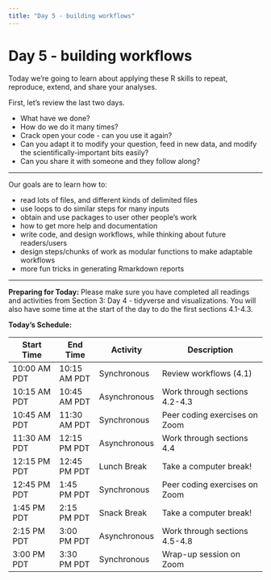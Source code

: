 ```yaml
---
title: "Day 5 - building workflows"
---
```


# Day 5 - building workflows

Today we're going to learn about applying these R 
skills to 
repeat, reproduce, extend, and share your analyses.

First, let's review the last two days.

<!-- exercise -->

- What have we done?
- How do we do it many times?
- Crack open your code - can you use it again?
- Can you adapt it to modify your question, 
  feed in new data, and modify the
  scientifically-important bits easily?
- Can you share it with someone and they follow
  along?

---

Our goals are to learn how to:

- read lots of files, and different kinds of delimited files
- use loops to do similar steps for many inputs
- obtain and use packages to user other people's work
- how to get more help and documentation
- write code, and design workflows, while thinking about future readers/users
- design steps/chunks of work as modular functions to make adaptable workflows
- more fun tricks in generating Rmarkdown reports

---

**Preparing for Today:**
Please make sure you have completed all readings and activities from 
Section 3: Day 4 - tidyverse and visualizations. You will also have some time 
at the start of the day to do the first sections 4.1-4.3.

**Today's Schedule:**

|   Start Time  |   End Time  |   Activity    |          Description          |
| ------------- | ----------- | ------------- | ----------------------------- |
| 10:00 AM PDT  | 10:15 AM PDT| Synchronous   | Review workflows (4.1)        |
| 10:15 AM PDT  | 10:45 AM PDT| Asynchronous  | Work through sections 4.2-4.3 |
| 10:45 AM PDT  | 11:30 AM PDT| Synchronous   | Peer coding exercises on Zoom |
| 11:30 AM PDT  | 12:15 PM PDT| Asynchronous  | Work through sections 4.4     |
| 12:15 PM PDT  | 12:45 PM PDT| Lunch Break   | Take a computer break!        |
| 12:45 PM PDT  | 1:45 PM PDT | Synchronous   | Peer coding exercises on Zoom |
| 1:45 PM PDT   | 2:15 PM PDT | Snack Break   | Take a computer break!        |
| 2:15 PM PDT   | 3:00 PM PDT | Asynchronous  | Work through sections 4.5-4.8 |
| 3:00 PM PDT   | 3:30 PM PDT | Synchronous   | Wrap-up session on Zoom       |
